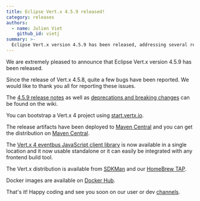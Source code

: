 ```yaml
---
title: Eclipse Vert.x 4.5.9 released!
category: releases
authors:
  - name: Julien Viet
    github_id: vietj
summary: >-
  Eclipse Vert.x version 4.5.9 has been released, addressing several reported bugs. The updated Vert.x 4 eventbus JavaScript client library is now available in a single location and usable standalone or integrated with any frontend build tool.
---
```


We are extremely pleased to announce that Eclipse Vert.x version 4.5.9 has been released.

Since the release of Vert.x 4.5.8, quite a few bugs have been reported. We would like to thank you all for reporting these issues.

The [4.5.9 release notes](https://github.com/vert-x3/wiki/wiki/4.5.9-Release-Notes) as well as
[deprecations and breaking changes](https://github.com/vert-x3/wiki/wiki/4.5.9-Deprecations-and-breaking-changes)
can be found on the wiki.

You can bootstrap a Vert.x 4 project using [start.vertx.io](https://start.vertx.io).

The release artifacts have been deployed to [Maven Central](https://search.maven.org/search?q=g:io.vertx%20AND%20v:4.5.9) and
you can get the distribution on [Maven Central](https://repo1.maven.org/maven2/io/vertx/vertx-stack-manager/4.5.9/).

The [Vert.x 4 eventbus JavaScript client library](https://www.npmjs.com/package/@vertx/eventbus-bridge-client.js) is now available
in a single location and it now usable standalone or it can easily be integrated with any frontend build tool.

The Vert.x distribution is available from [SDKMan](https://sdkman.io) and our
[HomeBrew TAP](https://github.com/vertx-distrib/homebrew-tap).

Docker images are available on [Docker Hub](https://hub.docker.com/u/vertx/).

That's it! Happy coding and see you soon on our user or dev [channels](https://vertx.io/channels).
